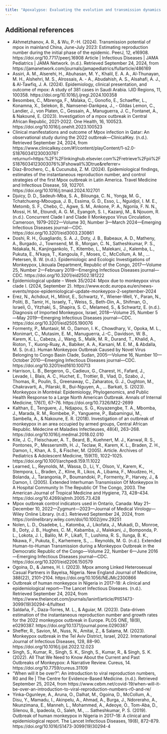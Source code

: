 ```yaml
---
title: "Apoxalypse: Evaluating the evolution and transmission dynamics of Mpox and its pandemic potential"
---
```


## Additional references
  
- Akhmetzhanov, A. R., & Wu, P.-H. (2024). Transmission potential of mpox in mainland China, June-July 2023: Estimating reproduction number during the initial phase of the epidemic. PeerJ, 12, e16908. https://doi.org/10.7717/peerj.16908 
Article | Infectious Diseases | JAMA Pediatrics | JAMA Network. (n.d.). Retrieved September 24, 2024, from https://jamanetwork.com/journals/jamapediatrics/fullarticle/486169 
- Assiri, A. M., Alserehi, H., Abuhasan, M. Y., Khalil, E. A. A., Al-Thunayan, M. H., Alshehri, M. S., Alrossais, A. - A., Abudahish, A. S., Alsahafi, A. J., & Al-Tawfiq, J. A. (2024). Epidemiology, clinical presentation, and outcome of mpox: A study of 381 cases in Saudi Arabia. IJID Regions, 11, 100358. https://doi.org/10.1016/j.ijregi.2024.100358 
- Besombes, C., Mbrenga, F., Malaka, C., Gonofio, E., Schaeffer, L., Konamna, X., Selekon, B., Namsenei-Dankpea, J., - Gildas Lemon, C., Landier, J., von Platen, C., Gessain, A., Manuguerra, J. C., Fontanet, A., & Nakouné, E. (2023). Investigation of a mpox outbreak in Central African Republic, 2021-2022. One Health, 16, 100523. https://doi.org/10.1016/j.onehlt.2023.100523 
- Clinical manifestations and outcome of Mpox infection in Qatar: An observational study during the 2022 outbreak—ClinicalKey. (n.d.). Retrieved September 24, 2024, from https://www.clinicalkey.com/#!/content/playContent/1-s2.0-S1876034123003076?returnurl=https:%2F%2Flinkinghub.elsevier.com%2Fretrieve%2Fpii%2FS1876034123003076%3Fshowall%3Dtrue&referrer= 
- Díaz-Brochero, C., & Cucunubá, Z. M. (2024). Epidemiological findings, estimates of the instantaneous reproduction number, and control strategies of the first Mpox outbreak in Latin America. Travel Medicine and Infectious Disease, 59, 102701. https://doi.org/10.1016/j.tmaid.2024.102701 
- Djuicy, D. D., Sadeuh-Mba, S. A., Bilounga, C. N., Yonga, M. G., Tchatchueng-Mbougua, J. B., Essima, G. D., Esso, L., Nguidjol, I. M. E., Metomb, S. F., Chebo, C., Agwe, S. M., Ankone, P. A., Ngonla, F. N. N., Mossi, H. M., Etoundi, A. G. M., Eyangoh, S. I., Kazanji, M., & Njouom, R. (n.d.). Concurrent Clade I and Clade II Monkeypox Virus Circulation, Cameroon, 1979–2022—Volume 30, Number 3—March 2024—Emerging Infectious Diseases journal—CDC. https://doi.org/10.3201/eid3003.230861 
- Doshi, R. H., Guagliardo, S. A. J., Doty, J. B., Babeaux, A. D., Matheny, A., Burgado, J., Townsend, M. B., Morgan, C. N., Satheshkumar, P. S., Ndakala, N., Kanjingankolo, T., Kitembo, L., Malekani, J., Kalemba, L., Pukuta, E., N’kaya, T., Kangoula, F., Moses, C., McCollum, A. M., … Petersen, B. W. (n.d.). Epidemiologic and Ecologic Investigations of Monkeypox, Likouala Department, Republic of the Congo, 2017—Volume 25, Number 2—February 2019—Emerging Infectious Diseases journal—CDC. https://doi.org/10.3201/eid2502.181222 
- Epidemiological update – Week 35/2024: Mpox due to monkeypox virus clade I. (2024, September 2). https://www.ecdc.europa.eu/en/news-events/mpox-epidemiological-update-monkeypox-2-september-2024 
- Erez, N., Achdout, H., Milrot, E., Schwartz, Y., Wiener-Well, Y., Paran, N., Politi, B., Tamir, H., Israely, T., Weiss, S., Beth-Din, A., Shifman, O., Israeli, O., Yitzhaki, S., Shapira, S. C., Melamed, S., & Schwartz, E. (n.d.). Diagnosis of Imported Monkeypox, Israel, 2018—Volume 25, Number 5—May 2019—Emerging Infectious Diseases journal—CDC. https://doi.org/10.3201/eid2505.190076 
- Formenty, P., Muntasir, M. O., Damon, I. K., Chowdhary, V., Opoka, M. L., Monimart, C., Mutasim, E. M., Manuguerra, J.-C., Davidson, W. B., Karem, K. L., Cabeza, J., Wang, S., Malik, M. R., Durand, T., Khalid, A., Rioton, T., Kuong-Ruay, A., Babiker, A. A., Karsani, M. E. M., & Abdalla, M. S. (n.d.). Human Monkeypox Outbreak Caused by Novel Virus Belonging to Congo Basin Clade, Sudan, 2005—Volume 16, Number 10—October 2010—Emerging Infectious Diseases journal—CDC. https://doi.org/10.3201/eid1610.100713 
- Harrison, L. B., Bergeron, G., Cadieux, G., Charest, H., Fafard, J., Levade, I., Blais, A. C., Huchet, E., Trottier, B., Vlad, D., Szabo, J., Thomas, R., Poulin, S., Greenaway, C., Zaharatos, G. J., Oughton, M., Chakravarti, A., Pilarski, R., Bui-Nguyen, A., … Barkati, S. (2023). Monkeypox in Montréal: Epidemiology, Phylogenomics, and Public Health Response to a Large North American Outbreak. Annals of Internal Medicine, 176(1), 67–76. https://doi.org/10.7326/M22-2699 
- Kalthan, E., Tenguere, J., Ndjapou, S. G., Koyazengbe, T. A., Mbomba, J., Marada, R. M., Rombebe, P., Yangueme, P., Babamingui, M., Sambella, A., & Nakoune, E. R. (2018). Investigation of an outbreak of monkeypox in an area occupied by armed groups, Central African Republic. Médecine et Maladies Infectieuses, 48(4), 263–268. https://doi.org/10.1016/j.medmal.2018.02.010 
- Kile, J. C., Fleischauer, A. T., Beard, B., Kuehnert, M. J., Kanwal, R. S., Pontones, P., Messersmith, H. J., Teclaw, R., Karem, K. L., Braden, Z. H., Damon, I., Khan, A. S., & Fischer, M. (2005). Article. Archives of Pediatrics & Adolescent Medicine, 159(11), 1022–1025. https://doi.org/10.1001/archpedi.159.11.1022 
- Learned, L., Reynolds, M., Wassa, D., Li, Y., Olson, V., Karem, K., Stempora, L., Braden, Z., Kline, R., Likos, A., Libama, F., Moudzeo, H., Bolanda, J., Tarangonia, P., Boumandoki, P., Formenty, P., Harvey, J., & Damon, I. (2005). Extended Interhuman Transmission Of Monkeypox In A Hospital Community In The Republic Of The Congo, 2003. The American Journal of Tropical Medicine and Hygiene, 73, 428–434. https://doi.org/10.4269/ajtmh.2005.73.428 
- Mpox outbreak control indicators used in Ontario, Canada: May 21–December 10, 2022—Zygmunt—2023—Journal of Medical Virology—Wiley Online Library. (n.d.). Retrieved September 24, 2024, from https://onlinelibrary.wiley.com/doi/10.1002/jmv.29251 
- Nolen, L. D., Osadebe, L., Katomba, J., Likofata, J., Mukadi, D., Monroe, B., Doty, J. B., Hughes, C. M., Kabamba, J., Malekani, J., Bomponda, P. L., Lokota, J. I., Balilo, M. P., Likafi, T., Lushima, R. S., Ilunga, B. K., Nkawa, F., Pukuta, E., Karhemere, S., … Reynolds, M. G. (n.d.). Extended Human-to-Human Transmission during a Monkeypox Outbreak in the Democratic Republic of the Congo—Volume 22, Number 6—June 2016—Emerging Infectious Diseases journal—CDC. https://doi.org/10.3201/eid2206.150579 
- Ogoina, D., & James, H. I. (2023). Mpox among Linked Heterosexual Casual Partners in Bayelsa, Nigeria. New England Journal of Medicine, 388(22), 2101–2104. https://doi.org/10.1056/NEJMc2300866 
- Outbreak of human monkeypox in Nigeria in 2017–18: A clinical and epidemiological report—The Lancet Infectious Diseases. (n.d.). Retrieved September 24, 2024, from https://www.thelancet.com/journals/laninf/article/PIIS1473-3099(19)30294-4/fulltext 
- Saldaña, F., Daza-Torres, M. L., & Aguiar, M. (2023). Data-driven estimation of the instantaneous reproduction number and growth rates for the 2022 monkeypox outbreak in Europe. PLOS ONE, 18(9), e0290387. https://doi.org/10.1371/journal.pone.0290387 
- Sheffer, R., Savion, M., Nuss, N., Amitai, Z., & Salama, M. (2023). Monkeypox outbreak in the Tel Aviv District, Israel, 2022. International Journal of Infectious Diseases, 128, 88–90. https://doi.org/10.1016/j.ijid.2022.12.023 
- Singh, S., Kumar, R., Singh, S. K., Singh, S., Kumar, R., & Singh, S. K. (2022). All That We Need to Know About the Current and Past Outbreaks of Monkeypox: A Narrative Review. Cureus, 14. https://doi.org/10.7759/cureus.31109 
- “When will it be over?”: An introduction to viral reproduction numbers, R0 and Re | The Centre for Evidence-Based Medicine. (n.d.). Retrieved September 25, 2024, from https://www.cebm.net/covid-19/when-will-it-be-over-an-introduction-to-viral-reproduction-numbers-r0-and-re/ 
- Yinka-Ogunleye, A., Aruna, O., Dalhat, M., Ogoina, D., McCollum, A., Disu, Y., Mamadu, I., Akinpelu, A., Ahmad, A., Burga, J., Ndoreraho, A., Nkunzimana, E., Manneh, L., Mohammed, A., Adeoye, O., Tom-Aba, D., Silenou, B., Ipadeola, O., Saleh, M., … Satheshkumar, P. S. (2019). Outbreak of human monkeypox in Nigeria in 2017–18: A clinical and epidemiological report. The Lancet Infectious Diseases, 19(8), 872–879. https://doi.org/10.1016/S1473-3099(19)30294-4 